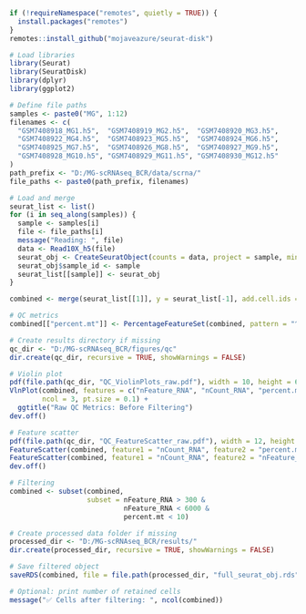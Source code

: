 ```r
if (!requireNamespace("remotes", quietly = TRUE)) {
  install.packages("remotes")
}
remotes::install_github("mojaveazure/seurat-disk")
```

```r
# Load libraries
library(Seurat)
library(SeuratDisk)
library(dplyr)
library(ggplot2)

# Define file paths
samples <- paste0("MG", 1:12)
filenames <- c(
  "GSM7408918_MG1.h5",  "GSM7408919_MG2.h5",  "GSM7408920_MG3.h5",
  "GSM7408922_MG4.h5",  "GSM7408923_MG5.h5",  "GSM7408924_MG6.h5",
  "GSM7408925_MG7.h5",  "GSM7408926_MG8.h5",  "GSM7408927_MG9.h5",
  "GSM7408928_MG10.h5", "GSM7408929_MG11.h5", "GSM7408930_MG12.h5"
)
path_prefix <- "D:/MG-scRNAseq_BCR/data/scrna/"
file_paths <- paste0(path_prefix, filenames)

# Load and merge
seurat_list <- list()
for (i in seq_along(samples)) {
  sample <- samples[i]
  file <- file_paths[i]
  message("Reading: ", file)
  data <- Read10X_h5(file)
  seurat_obj <- CreateSeuratObject(counts = data, project = sample, min.cells = 3, min.features = 200)
  seurat_obj$sample_id <- sample
  seurat_list[[sample]] <- seurat_obj
}

combined <- merge(seurat_list[[1]], y = seurat_list[-1], add.cell.ids = samples)

# QC metrics
combined[["percent.mt"]] <- PercentageFeatureSet(combined, pattern = "^MT-")

# Create results directory if missing
qc_dir <- "D:/MG-scRNAseq_BCR/figures/qc"
dir.create(qc_dir, recursive = TRUE, showWarnings = FALSE)

# Violin plot
pdf(file.path(qc_dir, "QC_ViolinPlots_raw.pdf"), width = 10, height = 6)
VlnPlot(combined, features = c("nFeature_RNA", "nCount_RNA", "percent.mt"),
        ncol = 3, pt.size = 0.1) +
  ggtitle("Raw QC Metrics: Before Filtering")
dev.off()

# Feature scatter
pdf(file.path(qc_dir, "QC_FeatureScatter_raw.pdf"), width = 12, height = 6)
FeatureScatter(combined, feature1 = "nCount_RNA", feature2 = "percent.mt")
FeatureScatter(combined, feature1 = "nCount_RNA", feature2 = "nFeature_RNA")
dev.off()

# Filtering
combined <- subset(combined,
                   subset = nFeature_RNA > 300 &
                            nFeature_RNA < 6000 &
                            percent.mt < 10)

# Create processed data folder if missing
processed_dir <- "D:/MG-scRNAseq_BCR/results/"
dir.create(processed_dir, recursive = TRUE, showWarnings = FALSE)

# Save filtered object
saveRDS(combined, file = file.path(processed_dir, "full_seurat_obj.rds"))

# Optional: print number of retained cells
message("✅ Cells after filtering: ", ncol(combined))


```

